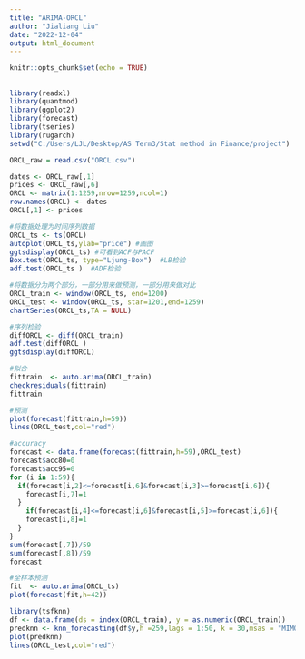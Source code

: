 ---
title: "ARIMA-ORCL"
author: "Jialiang Liu"
date: "2022-12-04"
output: html_document
---

```{r setup, include=FALSE}
knitr::opts_chunk$set(echo = TRUE)
```

## 

```{r }
library(readxl)
library(quantmod)
library(ggplot2)
library(forecast)
library(tseries)
library(rugarch)
setwd("C:/Users/LJL/Desktop/AS Term3/Stat method in Finance/project")
```

```{r}
ORCL_raw = read.csv("ORCL.csv")
```

```{r}
dates <- ORCL_raw[,1]
prices <- ORCL_raw[,6]
ORCL <- matrix(1:1259,nrow=1259,ncol=1)
row.names(ORCL) <- dates
ORCL[,1] <- prices

#将数据处理为时间序列数据
ORCL_ts <- ts(ORCL)
autoplot(ORCL_ts,ylab="price") #画图
ggtsdisplay(ORCL_ts) #可看到ACF与PACF
Box.test(ORCL_ts, type="Ljung-Box")  #LB检验
adf.test(ORCL_ts )  #ADF检验

#将数据分为两个部分，一部分用来做预测，一部分用来做对比
ORCL_train <- window(ORCL_ts, end=1200)
ORCL_test <- window(ORCL_ts, star=1201,end=1259)
chartSeries(ORCL_ts,TA = NULL)
```

```{r}
#序列检验
diffORCL <- diff(ORCL_train)
adf.test(diffORCL )
ggtsdisplay(diffORCL)
```

```{r}
#拟合
fittrain  <- auto.arima(ORCL_train)
checkresiduals(fittrain)
fittrain
```

```{r}
#预测
plot(forecast(fittrain,h=59))
lines(ORCL_test,col="red")
```

```{r}
#accuracy
forecast <- data.frame(forecast(fittrain,h=59),ORCL_test)
forecast$acc80=0
forecast$acc95=0
for (i in 1:59){
  if(forecast[i,2]<=forecast[i,6]&forecast[i,3]>=forecast[i,6]){
    forecast[i,7]=1
  }
    if(forecast[i,4]<=forecast[i,6]&forecast[i,5]>=forecast[i,6]){
    forecast[i,8]=1
  }
}
sum(forecast[,7])/59
sum(forecast[,8])/59
forecast
```

```{r}
#全样本预测
fit  <- auto.arima(ORCL_ts)
plot(forecast(fit,h=42))
```

```{r}
library(tsfknn)
df <- data.frame(ds = index(ORCL_train), y = as.numeric(ORCL_train))
predknn <- knn_forecasting(df$y,h =259,lags = 1:50, k = 30,msas = "MIMO")
plot(predknn)
lines(ORCL_test,col="red")
```
